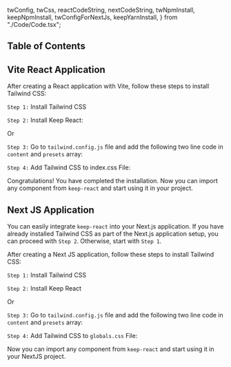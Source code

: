   twConfig,
  twCss,
  reactCodeString,
  nextCodeString,
  twNpmInstall,
  keepNpmInstall,
  twConfigForNextJs,
  keepYarnInstall,
} from "./Code/Code.tsx";

## Table of Contents

## Vite React Application

After creating a React application with Vite, follow these steps to
install Tailwind CSS:

`Step 1:` Install Tailwind CSS

<CopyCode code={twNpmInstall} />

`Step 2:` Install Keep React:

<CopyCode code={keepNpmInstall} />

Or

<CopyCode code={keepYarnInstall} />

`Step 3:` Go to `tailwind.config.js` file and add the following two line code in `content` and `presets` array:

<CopyCode code={twConfig} />

`Step 4:` Add Tailwind CSS to index.css File:

<CopyCode code={twCss} />

Congratulations! You have completed the installation. Now you can import any component from `keep-react` and start using it in your project.

<CopyCode code={reactCodeString} />

## Next JS Application

You can easily integrate `keep-react` into your Next.js application. If you have already installed Tailwind CSS as part of the Next.js application setup, you can proceed with `Step 2`. Otherwise, start with `Step 1`.

After creating a Next JS application, follow these steps to
install Tailwind CSS:

`Step 1:` Install Tailwind CSS

<CopyCode code={twNpmInstall} />

`Step 2:` Install Keep React

<CopyCode code={keepNpmInstall} />

Or

<CopyCode code={keepYarnInstall} />

`Step 3:` Go to `tailwind.config.js` file and add the following two line code in `content` and `presets` array:

<CopyCode code={twConfigForNextJs} />

`Step 4:` Add Tailwind CSS to `globals.css` File:

<CopyCode code={twCss} />

Now you can import any component from `keep-react` and start using it in your NextJS project.

<CopyCode code={nextCodeString} />
